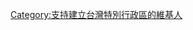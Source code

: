 {{Userbox
  |id=<span style="color:#ffff00;">台灣特區</span>
  |id-c=#FF0000
  |info=<span style="color:#ffffff;">'''這个用戶支持建立[[台灣特別行政區|<span style="color:#ffffff;">台灣特別行政區</span>]]。'''</span>
  |info-c=#0000FF
  |info-s=9
  |border-c=#ffffff
}}
[[Category:支持建立台灣特別行政區的維基人]]
